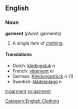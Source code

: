 ==English==
===Noun===
'''garment''' (''plural:'' garments)

#A single item of [[clothing]].

====Translations====
*Dutch: [[kledingstuk]] ''n''
*French: [[vêtement]] ''m''
*German: [[Kleidungsstück]] ''n'' (1)
*Swedish: [[klädesplagg]] ''n''

[[Category:English Clothing]]

[[it:garment]]
[[sv:garment]]